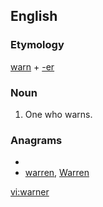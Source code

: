 {{also|Warner}}
==English==

===Etymology===
[[warn]] + [[-er]]

===Noun===
{{en-noun}}

# One who warns.

===Anagrams===
* {{alphagram|aenrrw}}
* [[warren#English|warren]], [[Warren#English|Warren]]

[[vi:warner]]